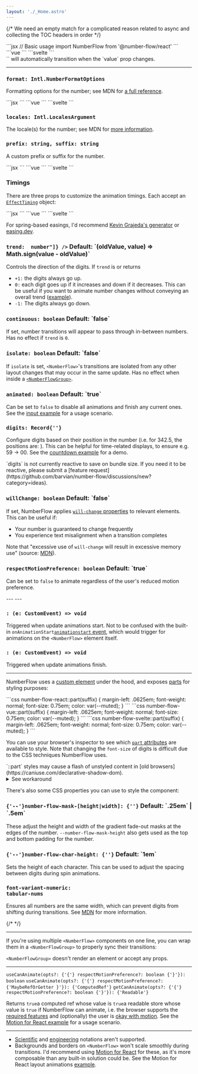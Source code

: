 ```yaml
---
layout: './_Home.astro'
---
```


{/* We need an empty match for a complicated reason related to async and collecting the TOC headers in order */}
<Match>
<Heading class="sr-only" value="Basic usage" />
</Match>

<div className='xl:pre-first-line:hidden first:*:mt-0'>
<Match react>
```jsx
// Basic usage
import NumberFlow from '@number-flow/react'

<NumberFlow value={123} />
```
</Match>
<Match vue>
```vue
<!-- Basic usage -->
<script setup>
import NumberFlow from '@number-flow/vue'
</script>
<template>
	<NumberFlow :value="123" />
</template>
```
</Match>
<Match svelte>
```svelte
<!-- Basic usage -->
<script>
import NumberFlow from '@number-flow/svelte'
</script>

<NumberFlow value={123} />
```
</Match>
</div>

<Match>
`<NumberFlow>` will automatically transition when the `value` prop changes.
</Match>

---

<Match>
<Heading value="Props" />
</Match>

<h3 id="format">
	<code>format<Type>: Intl.NumberFormatOptions</Type></code>
</h3>

Formatting options for the number; see MDN for [a full reference](https://developer.mozilla.org/en-US/docs/Web/JavaScript/Reference/Global_Objects/Intl/NumberFormat/NumberFormat#options).

<Match react>
```jsx
<NumberFlow format={{ notation: 'compact' }} value={value} />
```
</Match>
<Match vue>
```vue
<NumberFlow format="{ notation: 'compact' }" :value />
```
</Match>
<Match svelte>
```svelte
<NumberFlow format={{ notation: 'compact' }} {value} />
```
</Match>

<h3 id="locales">
<code>locales<Type>: Intl.LocalesArgument</Type></code>
</h3>

The locale(s) for the number; see MDN for [more information](https://developer.mozilla.org/en-US/docs/Web/JavaScript/Reference/Global_Objects/Intl/NumberFormat/NumberFormat#locales).

<h3>
	<code>prefix<Type>: string</Type>, suffix<Type>: string</Type></code>
</h3>

A custom prefix or suffix for the number.

<SuffixDemo client:visible defaultValue='code'>
<Match react>
```jsx
<NumberFlow
	value={value}
	format={{ style: 'currency', currency: 'USD', trailingZeroDisplay: 'stripIfInteger' }}
	suffix="/mo"
/>
```
</Match>
<Match vue>
```vue
<NumberFlow
	:value
	:format="{ style: 'currency', currency: 'USD', trailingZeroDisplay: 'stripIfInteger' }"
	suffix="/mo"
/>
```
</Match>
<Match svelte>
```svelte
<NumberFlow
	{value}
	format={{ style: 'currency', currency: 'USD', trailingZeroDisplay: 'stripIfInteger' }}
	suffix="/mo"
/>
```
</Match>
</SuffixDemo>

### Timings

There are three props to customize the animation timings. Each accept an [`EffectTiming`](https://developer.mozilla.org/en-US/docs/Web/API/AnimationEffect/getTiming#return_value) object:

<TimingsDemo client:visible defaultValue='code'>
<Match react>
```jsx
<NumberFlow
	// Used for layout-related transforms:
	transformTiming={{ duration: 750, easing: 'linear(...)' }}
	// Used for the digit spin animations.
	// Will fall back to `transformTiming` if unset:
	spinTiming={{ duration: 750, easing: 'linear(...)' }}
	// Used for fading in/out characters:
	opacityTiming={{ duration: 350, easing: 'ease-out' }}
/>
```
</Match>
<Match vue>
```vue
<NumberFlow
	:transformTiming="{
		// Used for layout-related transforms:
		duration: 750, easing: 'linear(...)'
	}"
	:spinTiming="{
		// Used for the digit spin animations.
		// Will fall back to `transformTiming` if unset:
		duration: 750, easing: 'linear(...)'
	}"
	:opacityTiming="{
		// Used for fading in/out characters:
		duration: 350, easing: 'ease-out'
	}"
/>
```
</Match>
<Match svelte>
```svelte
<NumberFlow
	transformTiming={{
		// Used for layout-related transforms:
		duration: 750, easing: 'linear(...)'
	}}
	spinTiming={{
		// Used for the digit spin animations.
		// Will fall back to `transformTiming` if unset:
		duration: 750, easing: 'linear(...)'
	}}
	opacityTiming={{
		// Used for fading in/out characters:
		duration: 350, easing: 'ease-out'
	}}
/>
```
</Match>
</TimingsDemo>

For spring-based easings, I'd recommend [Kevin Grajeda's generator](https://www.kvin.me/css-springs)
or [easing.dev](https://www.easing.dev/).

<h3>
	<code>trend<Type>: <Union types={["number", "(oldValue: number, value: number) => number"]} /></Type></code>
	<Meta>Default: `(oldValue, value) => Math.sign(value - oldValue)`</Meta>
</h3>

Controls the direction of the digits. If `trend` is or returns

- `+1:` the digits always go up.
- `0:` each digit goes up if it increases and down if it decreases. This can be useful if you
want to animate number changes without conveying an overall trend ([example](https://x.com/pontusab/status/1825941664189526067)).
- `-1:` The digits always go down.

<TrendDemo client:visible />

<h3 id="continuous">
	<code>continuous<Type>: boolean</Type></code>
	<Meta>Default: `false`</Meta>
</h3>

If set, number transitions will appear to pass through in-between numbers. Has no effect if `trend` is `0`.

<ContinuousDemo client:visible />

<Match react>
<h3>
	<code>isolate<Type>: boolean</Type></code>
	<Meta>Default: `false`</Meta>
</h3>

If `isolate` is set, `<NumberFlow>`'s transitions are isolated from any other layout changes
that may occur in the same update. Has no effect when inside a [`<NumberFlowGroup>`](#grouping).

<IsolateDemo client:visible />
</Match>

<h3>
	<code>animated<Type>: boolean</Type></code>
	<Meta>Default: `true`</Meta>
</h3>

Can be set to `false` to disable all animations and finish any current ones.
See the [input example](/examples/#input) for a usage scenario.

<h3>
	<code>digits<Type>: Record{'<number, { max?: number }>'}</Type></code>
</h3>

Configure digits based on their position in the number (i.e. for 342.5, the positions are: <Digits />). This can be helpful for time-related displays,
to ensure e.g. 59 -> 00. See the [countdown example](/examples/#countdown) for a demo.

<Note>
`digits` is not currently reactive to save on bundle size.
If you need it to be reactive, please submit a [feature request](https://github.com/barvian/number-flow/discussions/new?category=ideas).
</Note>

<h3>
	<code>willChange<Type>: boolean</Type></code>
	<Meta>Default: `false`</Meta>
</h3>

If set, NumberFlow applies [`will-change` properties](https://developer.mozilla.org/en-US/docs/Web/CSS/will-change) to relevant elements.
This can be useful if:
* Your number is guaranteed to change frequently
* You experience text misalignment when a transition completes

Note that "excessive use of `will-change` will result in excessive memory use" (source: [MDN](https://developer.mozilla.org/en-US/docs/Web/CSS/will-change)).

<h3 id="respect-motion-preference">
	<code>respectMotionPreference<Type>: boolean</Type></code>
	<Meta>Default: `true`</Meta>
</h3>

Can be set to `false` to animate regardless of the user's reduced motion preference.

<Match vue>
---
<Heading value="Emits"/>
</Match>
<Match svelte>
---
<Heading value="Events"/>
</Match>

<h3><code><Match react="onAnimationsStart" vue="animationsstart" svelte="animationsstart" /><Type>: (e: CustomEvent) => void</Type></code></h3>

Triggered when update animations start.
<Match vue react>
Not to be confused with the built-in
<Match react>`onAnimationStart`</Match><Match vue>[`animationstart` event](https://developer.mozilla.org/en-US/docs/Web/API/Element/animationstart_event)</Match>, which
would trigger for animations on the `<NumberFlow>` element itself.
</Match>

<h3><code><Match react="onAnimationsFinish" vue="animationsfinish" svelte="animationsfinish" /><Type>: (e: CustomEvent) => void</Type></code></h3>

Triggered when update animations finish.

---

<Match>
<Heading value="Styling" />
</Match>

NumberFlow uses a [custom element](https://developer.mozilla.org/en-US/docs/Web/API/Web_components/Using_custom_elements) under the hood, and exposes [parts](https://developer.mozilla.org/en-US/docs/Web/CSS/::part)
for styling purposes:

<StylingDemo client:visible>
<Match react>
```css
number-flow-react::part(suffix) {
	margin-left: .0625em;
	font-weight: normal;
	font-size: 0.75em;
	color: var(--muted);
}
```
</Match>
<Match vue>
```css
number-flow-vue::part(suffix) {
	margin-left: .0625em;
	font-weight: normal;
	font-size: 0.75em;
	color: var(--muted);
}
```
</Match>
<Match svelte>
```css
number-flow-svelte::part(suffix) {
	margin-left: .0625em;
	font-weight: normal;
	font-size: 0.75em;
	color: var(--muted);
}
```
</Match>
</StylingDemo>

You can use your browser's inspector to see which [`part` attributes](https://developer.mozilla.org/en-US/docs/Web/HTML/Global_attributes/part)
are available to style. Note that changing the `font-size` of digits is difficult
due to the CSS techniques NumberFlow uses.

<Note class="mb-[2.7em]">
`::part` styles may cause a flash of unstyled content in [old browsers](https://caniuse.com/declarative-shadow-dom).
<details>
<summary>See workaround</summary>
You can use feature detection
to apply `::part` styles only to browsers that support [Declarative Shadow DOM](https://web.dev/articles/declarative-shadow-dom) (DSD). Add the following snippet to your `<head>`:

```html
<script>
	if (
		HTMLTemplateElement.prototype.hasOwnProperty('shadowRootMode') ||
		HTMLTemplateElement.prototype.hasOwnProperty('shadowRoot') // old Chrome/Edge
	)
		document.documentElement.setAttribute('data-supports-dsd', '')
</script>
```

Then ensure your `::part` styles use it:

<Match react>
```css
:root[data-supports-dsd] number-flow-react::part(suffix) {
	font-size: 0.75rem;
}
```
</Match>
<Match vue>
```css
:root[data-supports-dsd] number-flow-vue::part(suffix) {
	font-size: 0.75rem;
}
```
</Match>
<Match svelte>
```css
:root[data-supports-dsd] number-flow-svelte::part(suffix) {
	font-size: 0.75rem;
}
```
</Match>
If you're using Tailwind, you can do this with a custom variant:
```js
// tailwind.config.js
import plugin from 'tailwindcss/plugin'

export default {
	// ...
	plugins: [
		plugin(({ matchVariant }) => {
			matchVariant('part', (p) => `:root[data-supports-dsd] &::part(${p})`)
		})
	]
}
```

<Match react>
```tsx
<NumberFlow className="part-[suffix]:text-xs" />
```
</Match>
<Match vue>
```vue
<NumberFlow class="part-[suffix]:text-xs" />
```
</Match>
<Match svelte>
```svelte
<NumberFlow class="part-[suffix]:text-xs" />
```
</Match>
</details>
</Note>

There's also some CSS properties you can use to style the component:

<h3>
	<code>{'--'}number-flow-mask-[height|width]<Type>: {'<length>'}</Type></code>
	<Meta>Default: `.25em` | `.5em`</Meta>
</h3>

These adjust the height and width of the gradient fade-out masks at the edges of the number.
`--number-flow-mask-height` also gets used as the top and bottom padding for the number.

<h3>
	<code>{'--'}number-flow-char-height<Type>: {'<length>'}</Type></code>
	<Meta>Default: `1em`</Meta>
</h3>

Sets the height of each character. This can be used to adjust the spacing between
digits during spin animations.

### <code>font-variant-numeric<span className="text-muted">:</span> tabular-nums</code>

Ensures all numbers are the same width, which can prevent digits from shifting during transitions.
See [MDN](https://developer.mozilla.org/en-US/docs/Web/CSS/font-variant-numeric#numeric-spacing-values) for more information.

{/* <TabularNumsDemo client:visible /> */}

---

<Heading value="Grouping"/>

If you're using multiple `<NumberFlow>` components on one line, you can wrap
them in a `<NumberFlowGroup>` to properly sync their transitions:

<Group />

`<NumberFlowGroup>` doesn't render an element or accept any props.

---

<Match>
<Heading slot="react" value="Hooks" />
<Heading slot="vue" value="Composables" />
<Heading slot="svelte" value="Stores" />
</Match>

<Match as="h3">
<code slot="react">useCanAnimate(opts<Type>?: {'{'} respectMotionPreference?: boolean {'}'}</Type>)<Type>: boolean</Type></code>
<code slot="vue">useCanAnimate(opts<Type>?: {'{'} respectMotionPreference?: {'MaybeRefOrGetter<boolean> }'}</Type>)<Type>: {'ComputedRef<boolean>'}</Type></code>
<code slot="svelte">getCanAnimate(opts<Type>?: {'{'} respectMotionPreference?: boolean {'}'}</Type>)<Type>: {'Readable<boolean>'}</Type></code>
</Match>

Returns <Match react>`true`</Match><Match vue>a computed ref whose value is `true`</Match><Match svelte>a readable store whose value is `true`</Match> if NumberFlow can animate, i.e. the browser supports the [required features](https://caniuse.com/mdn-css_types_mod)
and (optionally) the user is [okay with motion](https://developer.mozilla.org/en-US/docs/Web/CSS/@media/prefers-reduced-motion).
<Match react>See the [Motion for React example](/examples#motion-for-react) for a usage scenario.</Match>

---

<Match>
<Heading value="Limitations" />
</Match>

* [Scientific](https://developer.mozilla.org/en-US/docs/Web/JavaScript/Reference/Global_Objects/Intl/NumberFormat/NumberFormat#scientific) and [engineering](https://developer.mozilla.org/en-US/docs/Web/JavaScript/Reference/Global_Objects/Intl/NumberFormat/NumberFormat#engineering) notations aren't supported.
* Backgrounds and borders on `<NumberFlow>` won't scale smoothly during transitions.
<Match react>I'd recommend using [Motion for React](https://motion.dev/docs/react-quick-start) for these, as it's more composable than any built-in solution could be. See the Motion for React layout animations [example](/examples#motion-for-react).</Match>
